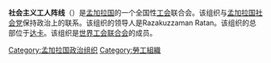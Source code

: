 {{unreferenced|time=2016-08-24T06:41:11+00:00}}
'''社会主义工人阵线'''（{{lang-bn|সমাজতান্ত্রিক শ্রমিক ফ্রন্ট}}）是[[孟加拉国|孟加拉国]]的一个全国性[[工会|工会]]联合会。该组织与[[孟加拉国社会党|孟加拉国社会党]]保持政治上的联系。该组织的领导人是Razakuzzaman Ratan。该组织的总部位于[[达卡|达卡]]。该组织是[[世界工会联合会|世界工会联合会]]的成员。

[[Category:孟加拉国政治组织|Category:孟加拉国政治组织]]
[[Category:勞工組織|Category:勞工組織]]